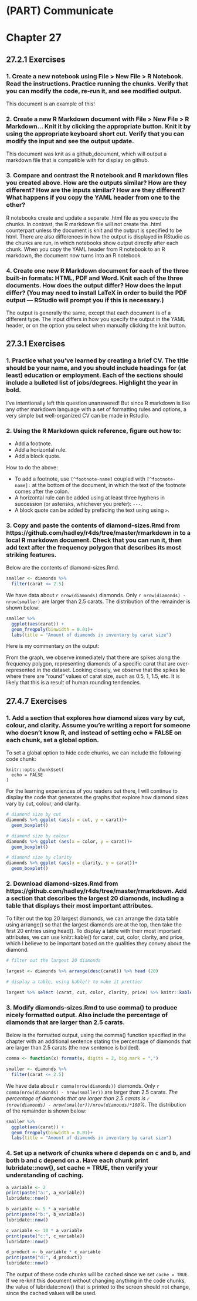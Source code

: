# (PART) Communicate {-}

# **Chapter 27** {-}

## **27.2.1** Exercises {-}

### 1. Create a new notebook using File > New File > R Notebook. Read the instructions. Practice running the chunks. Verify that you can modify the code, re-run it, and see modified output. {-}

This document is an example of this!

### 2. Create a new R Markdown document with File > New File > R Markdown… Knit it by clicking the appropriate button. Knit it by using the appropriate keyboard short cut. Verify that you can modify the input and see the output update. {-}

This document was knit as a github_document, which will output a markdown file that is compatible with for display on github.

### 3. Compare and contrast the R notebook and R markdown files you created above. How are the outputs similar? How are they different? How are the inputs similar? How are they different? What happens if you copy the YAML header from one to the other? {-}

R notebooks create and update a separate .html file as you execute the chunks. In contrast, the R markdown file will not create the .html counterpart unless the document is knit and the output is specified to be html. There are also differences in how the output is displayed in RStudio as the chunks are run, in which notebooks show output directly after each chunk. When you copy the YAML header from R notebook to an R markdown, the document now turns into an R notebook.

### 4. Create one new R Markdown document for each of the three built-in formats: HTML, PDF and Word. Knit each of the three documents. How does the output differ? How does the input differ? (You may need to install LaTeX in order to build the PDF output — RStudio will prompt you if this is necessary.) {-}

The output is generally the same, except that each document is of a different type. The input differs in how you specify the output in the YAML header, or on the option you select when manually clicking the knit button.

## **27.3.1** Exercises {-}

### 1. Practice what you’ve learned by creating a brief CV. The title should be your name, and you should include headings for (at least) education or employment. Each of the sections should include a bulleted list of jobs/degrees. Highlight the year in bold. {-}

I've intentionally left this question unanswered! But since R markdown is like any other markdown language with a set of formatting rules and options, a very simple but well-organized CV can be made in Rstudio.

### 2. Using the R Markdown quick reference, figure out how to: {-}

* Add a footnote.
* Add a horizontal rule.
* Add a block quote.

How to do the above:

* To add a footnote, use `[^footnote-name]` coupled with `[^footnote-name]:` at the bottom of the document, in which the text of the footnote comes after the colon.
* A horizontal rule can be added using at least three hyphens in succession (or asterisks, whichever you prefer): `---`.
* A block quote can be added by prefacing the text using using `> `.


### 3. Copy and paste the contents of diamond-sizes.Rmd from https://github.com/hadley/r4ds/tree/master/rmarkdown in to a local R markdown document. Check that you can run it, then add text after the frequency polygon that describes its most striking features. {-}

Below are the contents of diamond-sizes.Rmd.

```r
smaller <- diamonds %>% 
  filter(carat <= 2.5)
```

We have data about `r nrow(diamonds)` diamonds. Only 
`r nrow(diamonds) - nrow(smaller)` are larger than
2.5 carats. The distribution of the remainder is shown
below:

```r
smaller %>% 
  ggplot(aes(carat)) + 
  geom_freqpoly(binwidth = 0.01)+
  labs(title = "Amount of diamonds in inventory by carat size")
```

Here is my commentary on the output:

From the graph, we observe immediately that there are spikes along the frequency polygon, representing diamonds of a specific carat that are over-represented in the dataset. Looking closely, we observe that the spikes lie where there are "round" values of carat size, such as 0.5, 1, 1.5, etc. It is likely that this is a result of human rounding tendencies.


## **27.4.7** Exercises {-}

### 1. Add a section that explores how diamond sizes vary by cut, colour, and clarity. Assume you’re writing a report for someone who doesn’t know R, and instead of setting echo = FALSE on each chunk, set a global option. {-}

To set a global option to hide code chunks, we can include the following code chunk:

```
knitr::opts_chunk$set(
  echo = FALSE
)
```

For the learning experiences of you readers out there, I will continue to display the code that generates the graphs that explore how diamond sizes vary by cut, colour, and clarity.

```r
# diamond size by cut
diamonds %>% ggplot (aes(x = cut, y = carat))+
  geom_boxplot()

# diamond size by colour
diamonds %>% ggplot (aes(x = color, y = carat))+
  geom_boxplot()

# diamond size by clarity
diamonds %>% ggplot (aes(x = clarity, y = carat))+
  geom_boxplot()

```


### 2. Download diamond-sizes.Rmd from https://github.com/hadley/r4ds/tree/master/rmarkdown. Add a section that describes the largest 20 diamonds, including a table that displays their most important attributes. {-}

To filter out the top 20 largest diamonds, we can arrange the data table using arrange() so that the largest diamonds are at the top, then take the first 20 entries using head(). To display a table with their most important attributes, we can use knitr::kable() for carat, cut, color, clarity, and price, which I believe to be important based on the qualities they convey about the diamond.

```r
# filter out the largest 20 diamonds

largest <- diamonds %>% arrange(desc(carat)) %>% head (20)

# display a table, using kable() to make it prettier

largest %>% select (carat, cut, color, clarity, price) %>% knitr::kable (caption = "important qualities of top 20 diamonds")
```


### 3. Modify diamonds-sizes.Rmd to use comma() to produce nicely formatted output. Also include the percentage of diamonds that are larger than 2.5 carats. {-}

Below is the formatted output, using the comma() function specified in the chapter with an additional sentence stating the percentage of diamonds that are larger than 2.5 carats (the new sentence is bolded).

```r
comma <- function(x) format(x, digits = 2, big.mark = ",")
```

```r
smaller <- diamonds %>% 
  filter(carat <= 2.5)
```

We have data about `r comma(nrow(diamonds))` diamonds. Only `r comma(nrow(diamonds) - nrow(smaller))` are larger than 2.5 carats. 
_The percentage of diamonds that are larger than 2.5 carats is `r (nrow(diamonds) - nrow(smaller))/nrow(diamonds)*100`%._
The distribution of the remainder is shown below:

```r
smaller %>% 
  ggplot(aes(carat)) + 
  geom_freqpoly(binwidth = 0.01)+
  labs(title = "Amount of diamonds in inventory by carat size")
```


### 4. Set up a network of chunks where d depends on c and b, and both b and c depend on a. Have each chunk print lubridate::now(), set cache = TRUE, then verify your understanding of caching. {-}

```r
a_variable <- 2
print(paste("a:", a_variable))
lubridate::now()
```

```r
b_variable <- 5 * a_variable
print(paste("b:", b_variable))
lubridate::now()
```

```r
c_variable <- 10 * a_variable
print(paste("c:", c_variable))
lubridate::now()
```

```r
d_product <- b_variable * c_variable
print(paste("d:", d_product))
lubridate::now()
```

The output of these code chunks will be cached since we set `cache = TRUE`. If we re-knit this document without changing anything in the code chunks, the value of lubridate::now() that is printed to the screen should not change, since the cached values will be used.



